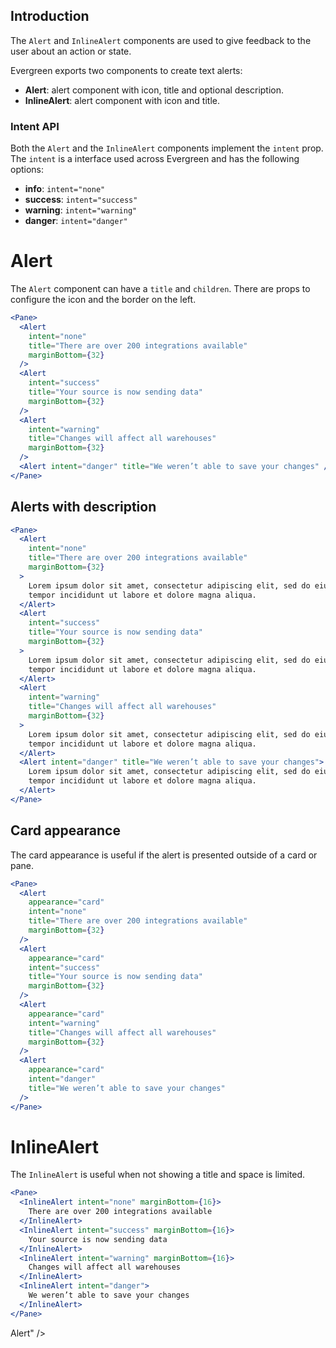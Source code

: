 ## Introduction

The `Alert` and `InlineAlert` components are used to give feedback
to the user about an action or state.

Evergreen exports two components to create text alerts:

- **Alert**: alert component with icon, title and optional description.
- **InlineAlert**: alert component with icon and title.

### Intent API

Both the `Alert` and the `InlineAlert` components implement the `intent` prop.
The `intent` is a interface used across Evergreen and has the following options:

- **info**: `intent="none"`
- **success**: `intent="success"`
- **warning**: `intent="warning"`
- **danger**: `intent="danger"`

# Alert

The `Alert` component can have a `title` and `children`.
There are props to configure the icon and the border on the left.

```jsx
<Pane>
  <Alert
    intent="none"
    title="There are over 200 integrations available"
    marginBottom={32}
  />
  <Alert
    intent="success"
    title="Your source is now sending data"
    marginBottom={32}
  />
  <Alert
    intent="warning"
    title="Changes will affect all warehouses"
    marginBottom={32}
  />
  <Alert intent="danger" title="We weren’t able to save your changes" />
</Pane>
```

## Alerts with description

```jsx
<Pane>
  <Alert
    intent="none"
    title="There are over 200 integrations available"
    marginBottom={32}
  >
    Lorem ipsum dolor sit amet, consectetur adipiscing elit, sed do eiusmod
    tempor incididunt ut labore et dolore magna aliqua.
  </Alert>
  <Alert
    intent="success"
    title="Your source is now sending data"
    marginBottom={32}
  >
    Lorem ipsum dolor sit amet, consectetur adipiscing elit, sed do eiusmod
    tempor incididunt ut labore et dolore magna aliqua.
  </Alert>
  <Alert
    intent="warning"
    title="Changes will affect all warehouses"
    marginBottom={32}
  >
    Lorem ipsum dolor sit amet, consectetur adipiscing elit, sed do eiusmod
    tempor incididunt ut labore et dolore magna aliqua.
  </Alert>
  <Alert intent="danger" title="We weren’t able to save your changes">
    Lorem ipsum dolor sit amet, consectetur adipiscing elit, sed do eiusmod
    tempor incididunt ut labore et dolore magna aliqua.
  </Alert>
</Pane>
```

## Card appearance

The card appearance is useful if the alert is presented outside of a card or pane.

```jsx
<Pane>
  <Alert
    appearance="card"
    intent="none"
    title="There are over 200 integrations available"
    marginBottom={32}
  />
  <Alert
    appearance="card"
    intent="success"
    title="Your source is now sending data"
    marginBottom={32}
  />
  <Alert
    appearance="card"
    intent="warning"
    title="Changes will affect all warehouses"
    marginBottom={32}
  />
  <Alert
    appearance="card"
    intent="danger"
    title="We weren’t able to save your changes"
  />
</Pane>
```

# InlineAlert

The `InlineAlert` is useful when not showing a title and space is limited.

```jsx
<Pane>
  <InlineAlert intent="none" marginBottom={16}>
    There are over 200 integrations available
  </InlineAlert>
  <InlineAlert intent="success" marginBottom={16}>
    Your source is now sending data
  </InlineAlert>
  <InlineAlert intent="warning" marginBottom={16}>
    Changes will affect all warehouses
  </InlineAlert>
  <InlineAlert intent="danger">
    We weren’t able to save your changes
  </InlineAlert>
</Pane>
```

Alert" />

